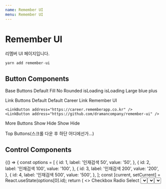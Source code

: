 ```yaml
---
name: Remember UI
menu: Remember UI
---
```











# Remember UI

리멤버 UI 페이지입니다.

```javascript
yarn add remember-ui
```

## Button Components

<Playground>
  Base Buttons
  <DoczContainer direction="row">
    <BaseButton>Default</BaseButton>
    <BaseButton fill>Fill</BaseButton>
    <BaseButton rounded={false} disabled width={150}>
      No Rounded
    </BaseButton>
    <BaseButton isLoading>isLoading</BaseButton>
    <BaseButton isLoading color="black" size="large" width={150}>
      isLoading
    </BaseButton>
    <BaseButton color="blue" size="large" width={150}>
      Large blue
    </BaseButton>
    <BaseButton fill color="plus" size="xlarge" width={150}>
      plus
    </BaseButton>
  </DoczContainer>

  Link Buttons
  <DoczContainer direction="row">
    <LinkButton>Default</LinkButton>
    <LinkButton showAddress={false}>Default</LinkButton>
    <LinkButton showAddress={false} address="https://career.rememberapp.co.kr">
      Career Link
    </LinkButton>
    <LinkButton showAddress={false} address="https://dramancompany.github.io/remember-ui/">
      Remember UI
    </LinkButton>

    <LinkButton address="https://career.rememberapp.co.kr" />
    <LinkButton address="https://github.com/dramancompany/remember-ui" />
  </DoczContainer>

  More Buttons
  <DoczContainer direction="row">
    <BaseButton color="black">
      Show
      <MoreButton />
    </BaseButton>
    <BaseButton color="black">
      Hide
      <MoreButton value />
    </BaseButton>
    <BaseButton fill>
      Show
      <MoreButton size="large" />
    </BaseButton>
    <BaseButton fill>
      Hide
      <MoreButton value size="large" />
    </BaseButton>
  </DoczContainer>

  Top Buttons(스크롤 다운 후 하단 어디에선가...)
  <TopButton />

</Playground>


## Control Components

<Playground>
  {() => {
    const options = [
      {
        id: 1,
        label: '인재검색 50',
        value: '50',
      },
      {
        id: 2,
        label: '인재검색 100',
        value: '100',
      },
      {
        id: 3,
        label: '인재검색 200',
        value: '200',
      },
      {
        id: 4,
        label: '인재검색 500',
        value: '500',
      },
    ];
    const [current, setCurrent] = React.useState(options[0].id);
    return (
      <>
        Checkbox
        <DoczContainer direction="row">
          <Checkbox state="on" />
          <Checkbox state="off" />
          <Checkbox state="on" disabled />
        </DoczContainer>
        Radio
        <DoczContainer direction="row">
          <Radio isChecked />
          <Radio />
        </DoczContainer>
        Select
        <DoczContainer direction="row">
          <Select
            className="pass-type"
            label="상품 종류"
            value={current}
            onChange={setCurrent}
            options={options}
          /> 
          <br/>
          <Select
            className="pass-type2"
            label="상품 종류1"
            value={current}
            onChange={setCurrent}
            options={options}
            required
            isFixedSelect
          />
          <br />
          <Select
            className="pass-type2"
            label="상품 종류2"
            value={current}
            onChange={setCurrent}
            options={options}
            required
            maxHeight={100}
          />
        </DoczContainer>
        Popover
        <DoczContainer direction="row">
          <Popover
            content={
              <div>
                <PopoverItem onClick={() => alert("Pop!")}>
                  쿠폰 등록1
                </PopoverItem>
                <PopoverItem onClick={() => alert("Pop!")}>
                  쿠폰 등록2
                </PopoverItem>
                <PopoverItem onClick={() => alert("Pop!")}>
                  쿠폰 등록3
                </PopoverItem>
              </div>
            }
          >
          <BaseButton fill width={150} size={"large"}>Popover</BaseButton>
          </Popover>
        </DoczContainer>
      </>
    );
  }}
</Playground>


## Input Components

<Playground>
  Base Input
  <DoczContainer direction="row">
    <BaseInput
      name="baseInput"
      label="제목"
      placeholder="제목을 입력하세요 (최대 50자)"
      maxLength={50}
      marginBottom={10}
    />

    <BaseInput
      name="baseInputDisabled"
      label="제목"
      disabled
    />
  </DoczContainer>

  Double Input
  <DoczContainer direction="row">
    <DoubleInput
      label1="유효 기간"
      value1={12}
      value2={25}
      name1="expiryDateMonth"
      name2="expiryDateYear"
      placeholder1="MM"
      placeholder2="YY"
      maxLength={2}
      onlyNumber
    />
  </DoczContainer>

  Image Input
  <DoczContainer direction="row">
    <ImageInput
      label="회사 로고 이미지"
      id="company-logo-img"
    />
  </DoczContainer>

  Masking Input
  <DoczContainer direction="row">
    <MaskingInput
      mask={[
        /[0-9]/,
        /[0-9]/,
        /[0-9]/,
        '-',
        /[0-9]/,
        /[0-9]/,
        '-',
        /[0-9]/,
        /[0-9]/,
        /[0-9]/,
        /[0-9]/,
        /[0-9]/,
      ]}
      type="text"
      name="registraionNumber"
      label="사업자등록번호"
      placeholder="10자리 숫자 입력(000-00-00000)"
    />
  </DoczContainer>

   Textarea
  <DoczContainer direction="row">
    <Textarea
      label={"문의내용"}
      type="text"
      name="message"
      maxLength={1500}
      placeholder={"1500자 내로 문의 내용을 적어 주세요."}
      required
    />
  </DoczContainer>
</Playground>

## Tooltip Components

<Playground>
  Tooltip
  <DoczContainer direction="row">
    <Tooltip 
      content={
        <span>
          제안을 보낸 후보자는 포지션에서
          <br /> 삭제할 수 없습니다
        </span>
      }
    />
    <Tooltip
      offset="4, 20"
      arrow={false}
      theme="dcdark"
      size="medium"
      content="추가하기"
      placement="top"
      type="plus"
      iconStyle={{ marginLeft: '10px' }}
    />
    <Tooltip
      theme="dcdark"
      size="medium"
      content="전체 보기"
      placement="right"
      type="plus"
      customComponent={
        <div style={{marginLeft: '20px', cursor:'pointer'}}>
          전체보기
        </div>
      }
    />
  </DoczContainer>

  Info Tooltip
  <DoczContainer direction="row">
    <InfoTooltip 
      target="info1"
      content={
        <span>
          툴팁을 클릭하면, 다시 보지 않게 됩니다.<br /> 
          로컬스토리지에서 툴팁을 닫았는지 확인 후 보여줍니다.
        </span>
      }
    />
  </DoczContainer>

</Playground>

## General Components

<Playground>
  Chip
  <DoczContainer direction="row">
    <Chip>Some message1</Chip>
    <Chip>Some message2</Chip>
    <Chip>Some message3</Chip>
    <Chip>Some message4</Chip>
    <Chip isOverflowed>
      Blah blah~
      BlahblahBlahblahBlahblahBlahblahBlahblahBlahblahBlahblahBlahblahBlahblahBlahblahBlahblahBlahblahBlahblahBlahblahBlahblahBlahblah
    </Chip>
  </DoczContainer>

  Spinner
  <DoczContainer direction="row">
    <Spinner />
    <Spinner width={10} height={10} borderWeight={2} />
  </DoczContainer>

  Pagination
  <DoczContainer direction="column">
    <Pagination
      onChangePage={()=>{}}
      activePage={1}
      totalItemCount={56}
      pageRangeDisplayed={10}
      itemCountPerPage={10}
    />
    <Pagination
      onChangePage={()=>{}}
      activePage={2}
      totalItemCount={56}
      pageRangeDisplayed={2}
      itemCountPerPage={10}
    />
  </DoczContainer>
</Playground>
